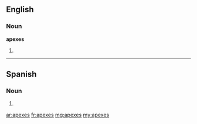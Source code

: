 ==English==

===Noun===
'''apexes'''

# {{plural of|apex}}

----
==Spanish==

===Noun===
{{head|es|noun form|g=m|g2=p}}

# {{plural of|nocat=1|ápex|lang=es}}

[[ar:apexes]]
[[fr:apexes]]
[[mg:apexes]]
[[my:apexes]]